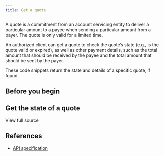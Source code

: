 ```yaml
---
title: Get a quote
---
```



A quote is a commitment from an account servicing entity to deliver a particular amount to a payee when sending a particular amount from a payer. The quote is only valid for a limited time.

An authorized client can get a quote to check the quote’s state (e.g., is the quote valid or expired), as well as other payment details, such as the total amount that should be received by the payee and the total amount that should be sent by the payer.

These code snippets return the state and details of a specific quote, if found.

## Before you begin

<Global />

## Get the state of a quote

<Tabs>
<TabItem label='TypeScript'>
<Ts />

<ChunkedSnippet
  source='https://raw.githubusercontent.com/interledger/open-payments-snippets/main/quote/quote-get.ts'
  chunk='1'
/>

<ChunkedSnippet
  source='https://raw.githubusercontent.com/interledger/open-payments-snippets/main/quote/quote-get.ts'
  chunk='2'
/>

<ChunkedSnippet
  source='https://raw.githubusercontent.com/interledger/open-payments-snippets/main/quote/quote-get.ts'
  chunk='3'
/>

</TabItem>
</Tabs>

<p><LinkOut href="https://raw.githubusercontent.com/interledger/open-payments-snippets/main/quote/quote-get.ts">View full source</LinkOut></p>

## References

- [API specification](/apis/resource-server/operations/get-quote)
